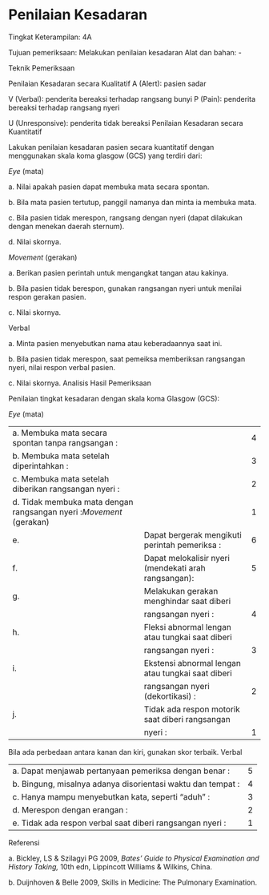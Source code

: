 # Penilaian Kesadaran 

Tingkat Keterampilan: 4A

Tujuan pemeriksaan: Melakukan penilaian kesadaran Alat dan bahan: -

Teknik Pemeriksaan

Penilaian Kesadaran secara Kualitatif A (Alert): pasien sadar

V (Verbal): penderita bereaksi terhadap rangsang bunyi P (Pain): penderita bereaksi terhadap rangsang nyeri

U (Unresponsive): penderita tidak bereaksi Penilaian Kesadaran secara Kuantitatif

Lakukan penilaian kesadaran pasien secara kuantitatif dengan menggunakan skala koma glasgow (GCS) yang terdiri dari:

_Eye_ (mata)

a. Nilai apakah pasien dapat membuka mata secara spontan.

b. Bila mata pasien tertutup, panggil namanya dan minta ia membuka mata.

c. Bila pasien tidak merespon, rangsang dengan nyeri (dapat dilakukan dengan menekan daerah sternum).

d. Nilai skornya.

_Movement_ (gerakan)

a. Berikan pasien perintah untuk mengangkat tangan atau kakinya.

b. Bila pasien tidak berespon, gunakan rangsangan nyeri untuk menilai respon gerakan pasien.

c. Nilai skornya.

Verbal

a. Minta pasien menyebutkan nama atau keberadaannya saat ini.

b. Bila pasien tidak merespon, saat pemeiksa memberiksan rangsangan nyeri, nilai respon verbal pasien.

 

c. Nilai skornya. Analisis Hasil Pemeriksaan

Penilaian tingkat kesadaran dengan skala koma Glasgow (GCS):

_Eye_ (mata)

| | | |
| --- | --- | --- |
| a. Membuka mata secara spontan tanpa rangsangan : | | 4 |
| b. Membuka mata setelah diperintahkan : | | 3 |
| c. Membuka mata setelah diberikan rangsangan nyeri : | | 2 |
| d. Tidak membuka mata dengan rangsangan nyeri :_Movement_ (gerakan) | | 1 |
| e. | Dapat bergerak mengikuti perintah pemeriksa : | 6 |
| f. | Dapat melokalisir nyeri (mendekati arah rangsangan): | 5 |
| g. | Melakukan gerakan menghindar saat diberi | |
| | rangsangan nyeri : | 4 |
| h. | Fleksi abnormal lengan atau tungkai saat diberi | |
| | rangsangan nyeri : | 3 |
| i. | Ekstensi abnormal lengan atau tungkai saat diberi | |
| | rangsangan nyeri (dekortikasi) : | 2 |
| j. | Tidak ada respon motorik saat diberi rangsangan | |
| | nyeri : | 1 |

Bila ada perbedaan antara kanan dan kiri, gunakan skor terbaik. Verbal

| | |
| --- | --- |
| a. Dapat menjawab pertanyaan pemeriksa dengan benar : | 5 |
| b. Bingung, misalnya adanya disorientasi waktu dan tempat : | 4 |
| c. Hanya mampu menyebutkan kata, seperti “aduh” : | 3 |
| d. Merespon dengan erangan : | 2 |
| e. Tidak ada respon verbal saat diberi rangsangan nyeri : | 1 |

Referensi

a. Bickley, LS & Szilagyi PG 2009, _Bates’ Guide to Physical Examination and History Taking,_ 10th edn, Lippincott Williams & Wilkins, China.

b. Duijnhoven & Belle 2009, Skills in Medicine: The Pulmonary Examination.
